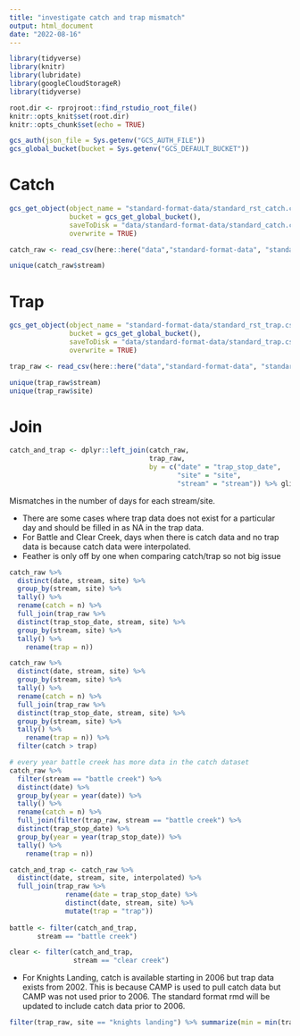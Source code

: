 ```yaml
---
title: "investigate catch and trap mismatch"
output: html_document
date: "2022-08-16"
---
```



```r
library(tidyverse)
library(knitr)
library(lubridate)
library(googleCloudStorageR)
library(tidyverse)

root.dir <- rprojroot::find_rstudio_root_file()
knitr::opts_knit$set(root.dir)
knitr::opts_chunk$set(echo = TRUE)
```
```r
gcs_auth(json_file = Sys.getenv("GCS_AUTH_FILE"))
gcs_global_bucket(bucket = Sys.getenv("GCS_DEFAULT_BUCKET"))
```

# Catch

```r
gcs_get_object(object_name = "standard-format-data/standard_rst_catch.csv",
               bucket = gcs_get_global_bucket(),
               saveToDisk = "data/standard-format-data/standard_catch.csv",
               overwrite = TRUE)

catch_raw <- read_csv(here::here("data","standard-format-data", "standard_catch.csv")) %>% glimpse

unique(catch_raw$stream)
```
# Trap

```r
gcs_get_object(object_name = "standard-format-data/standard_rst_trap.csv",
               bucket = gcs_get_global_bucket(),
               saveToDisk = "data/standard-format-data/standard_trap.csv",
               overwrite = TRUE)

trap_raw <- read_csv(here::here("data","standard-format-data", "standard_trap.csv")) %>% glimpse

unique(trap_raw$stream)
unique(trap_raw$site)
```

# Join 
```r
catch_and_trap <- dplyr::left_join(catch_raw,
                                   trap_raw,
                                   by = c("date" = "trap_stop_date",
                                          "site" = "site",
                                          "stream" = "stream")) %>% glimpse
```

Mismatches in the number of days for each stream/site. 

- There are some cases where trap data does not exist for a particular day and should be filled
in as NA in the trap data.
- For Battle and Clear Creek, days when there is catch data and no trap data is because catch data were interpolated.
- Feather is only off by one when comparing catch/trap so not big issue


```r
catch_raw %>% 
  distinct(date, stream, site) %>% 
  group_by(stream, site) %>% 
  tally() %>% 
  rename(catch = n) %>% 
  full_join(trap_raw %>% 
  distinct(trap_stop_date, stream, site) %>% 
  group_by(stream, site) %>% 
  tally() %>% 
    rename(trap = n))
```


```r
catch_raw %>% 
  distinct(date, stream, site) %>% 
  group_by(stream, site) %>% 
  tally() %>% 
  rename(catch = n) %>% 
  full_join(trap_raw %>% 
  distinct(trap_stop_date, stream, site) %>% 
  group_by(stream, site) %>% 
  tally() %>% 
    rename(trap = n)) %>% 
  filter(catch > trap)
```

```r
# every year battle creek has more data in the catch dataset
catch_raw %>% 
  filter(stream == "battle creek") %>% 
  distinct(date) %>% 
  group_by(year = year(date)) %>% 
  tally() %>% 
  rename(catch = n) %>% 
  full_join(filter(trap_raw, stream == "battle creek") %>% 
  distinct(trap_stop_date) %>% 
  group_by(year = year(trap_stop_date)) %>% 
  tally() %>% 
    rename(trap = n)) 

catch_and_trap <- catch_raw %>% 
  distinct(date, stream, site, interpolated) %>% 
  full_join(trap_raw %>% 
              rename(date = trap_stop_date) %>% 
              distinct(date, stream, site) %>% 
              mutate(trap = "trap"))
            
battle <- filter(catch_and_trap,
       stream == "battle creek")  

clear <- filter(catch_and_trap,
                stream == "clear creek")
```

- For Knights Landing, catch is available starting in 2006 but trap data exists from 2002. This is because CAMP is used to pull catch data but CAMP was not used prior to 2006. The standard format rmd will be updated to include catch data prior to 2006.

```r
filter(trap_raw, site == "knights landing") %>% summarize(min = min(trap_stop_date))
```
